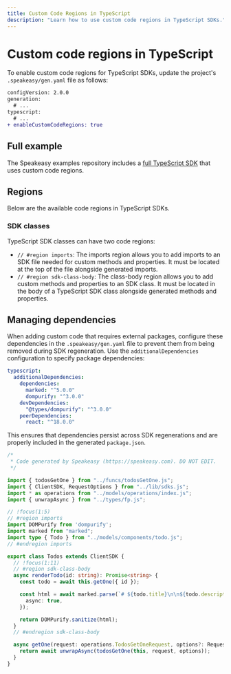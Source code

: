 ```yaml
---
title: Custom Code Regions in TypeScript
description: "Learn how to use custom code regions in TypeScript SDKs."
---
```


# Custom code regions in TypeScript

To enable custom code regions for TypeScript SDKs, update the project's
`.speakeasy/gen.yaml` file as follows:

```diff .speakeasy/gen.yaml
configVersion: 2.0.0
generation:
  # ...
typescript:
  # ...
+ enableCustomCodeRegions: true
```

## Full example

The Speakeasy examples repository includes a [full TypeScript SDK](https://github.com/speakeasy-api/examples/tree/main/customcode-sdkclasses-typescript) that uses custom code regions.


## Regions

Below are the available code regions in TypeScript SDKs.

### SDK classes

TypeScript SDK classes can have two code regions:

* `// #region imports`: The imports region allows you to add imports to an SDK file needed for
custom methods and properties. It must be located at the top of the
file alongside generated imports.
* `// #region sdk-class-body`: The class-body region allows you to add custom methods and
properties to an SDK class. It must be located in the body of a TypeScript
SDK class alongside generated methods and properties.

## Managing dependencies

When adding custom code that requires external packages, configure these dependencies in the `.speakeasy/gen.yaml` file to prevent them from being removed during SDK regeneration. Use the `additionalDependencies` configuration to specify package dependencies:

```yaml .speakeasy/gen.yaml
typescript:
  additionalDependencies:
    dependencies:
      marked: "^5.0.0"
      dompurify: "^3.0.0"
    devDependencies:
      "@types/dompurify": "^3.0.0"
    peerDependencies:
      react: "^18.0.0"
```

This ensures that dependencies persist across SDK regenerations and are properly included in the generated `package.json`.

```typescript src/sdk/todos.ts
/*
 * Code generated by Speakeasy (https://speakeasy.com). DO NOT EDIT.
 */

import { todosGetOne } from "../funcs/todosGetOne.js";
import { ClientSDK, RequestOptions } from "../lib/sdks.js";
import * as operations from "../models/operations/index.js";
import { unwrapAsync } from "../types/fp.js";

// !focus(1:5)
// #region imports
import DOMPurify from 'dompurify';
import marked from "marked";
import type { Todo } from "../models/components/todo.js"; 
// #endregion imports

export class Todos extends ClientSDK {
  // !focus(1:11)
  // #region sdk-class-body
  async renderTodo(id: string): Promise<string> {
    const todo = await this.getOne({ id });

    const html = await marked.parse(`# ${todo.title}\n\n${todo.description}`, {
      async: true,
    });

    return DOMPurify.sanitize(html);
  }
  // #endregion sdk-class-body

  async getOne(request: operations.TodosGetOneRequest, options?: RequestOptions): Promise<operations.TodosGetOneResponse> {
    return await unwrapAsync(todosGetOne(this, request, options));
  }
}
```
